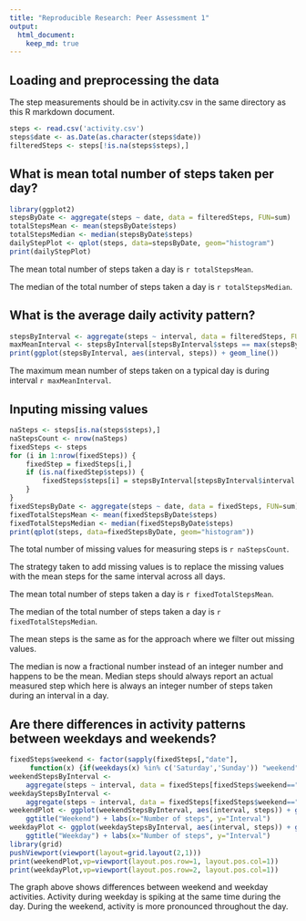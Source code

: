```yaml
---
title: "Reproducible Research: Peer Assessment 1"
output: 
  html_document:
    keep_md: true
---
```



## Loading and preprocessing the data
The step measurements should be in activity.csv in the same directory as
this R markdown document.
```r
steps <- read.csv('activity.csv')
steps$date <- as.Date(as.character(steps$date))
filteredSteps <- steps[!is.na(steps$steps),]
```

## What is mean total number of steps taken per day?
```r
library(ggplot2)
stepsByDate <- aggregate(steps ~ date, data = filteredSteps, FUN=sum)
totalStepsMean <- mean(stepsByDate$steps)
totalStepsMedian <- median(stepsByDate$steps)
dailyStepPlot <- qplot(steps, data=stepsByDate, geom="histogram")
print(dailyStepPlot)
```

The mean total number of steps taken a day is `r totalStepsMean`.

The median of the total number of steps taken a day is `r totalStepsMedian`.

## What is the average daily activity pattern?
```r
stepsByInterval <- aggregate(steps ~ interval, data = filteredSteps, FUN=mean)
maxMeanInterval <- stepsByInterval[stepsByInterval$steps == max(stepsByInterval$steps),"interval"]
print(ggplot(stepsByInterval, aes(interval, steps)) + geom_line())
```

The maximum mean number of steps taken on a typical day is during interval `r maxMeanInterval`.

## Inputing missing values
```r
naSteps <- steps[is.na(steps$steps),]
naStepsCount <- nrow(naSteps)
fixedSteps <- steps
for (i in 1:nrow(fixedSteps)) {
    fixedStep = fixedSteps[i,]
    if (is.na(fixedStep$steps)) {
        fixedSteps$steps[i] = stepsByInterval[stepsByInterval$interval == fixedStep$interval,"steps"]
    }
}
fixedStepsByDate <- aggregate(steps ~ date, data = fixedSteps, FUN=sum)
fixedTotalStepsMean <- mean(fixedStepsByDate$steps)
fixedTotalStepsMedian <- median(fixedStepsByDate$steps)
print(qplot(steps, data=fixedStepsByDate, geom="histogram"))
```

The total number of missing values for measuring steps is `r naStepsCount`.

The strategy taken to add missing values is to replace the missing values with
the mean steps for the same interval across all days.

The mean total number of steps taken a day is `r fixedTotalStepsMean`.

The median of the total number of steps taken a day is `r fixedTotalStepsMedian`.

The mean steps is the same as for the approach where we filter out missing values.

The median is now a fractional number instead of an integer number and happens
to be the mean. Median steps should always report an actual measured step which 
here is always an integer number of steps taken during an interval in a day.

## Are there differences in activity patterns between weekdays and weekends?
```r
fixedSteps$weekend <- factor(sapply(fixedSteps[,"date"], 
     function(x) {if(weekdays(x) %in% c('Saturday','Sunday')) "weekend" else "weekday"}))
weekendStepsByInterval <- 
    aggregate(steps ~ interval, data = fixedSteps[fixedSteps$weekend=="weekend",], FUN=mean)
weekdayStepsByInterval <- 
    aggregate(steps ~ interval, data = fixedSteps[fixedSteps$weekend=="weekday",], FUN=mean)
weekendPlot <- ggplot(weekendStepsByInterval, aes(interval, steps)) + geom_line() + 
    ggtitle("Weekend") + labs(x="Number of steps", y="Interval")
weekdayPlot <- ggplot(weekdayStepsByInterval, aes(interval, steps)) + geom_line() + 
    ggtitle("Weekday") + labs(x="Number of steps", y="Interval")
library(grid)
pushViewport(viewport(layout=grid.layout(2,1)))
print(weekendPlot,vp=viewport(layout.pos.row=1, layout.pos.col=1))
print(weekdayPlot,vp=viewport(layout.pos.row=2, layout.pos.col=1))
```

The graph above shows differences between weekend and weekday activities.
Activity during weekday is spiking at the same time during the day. During the
weekend, activity is more pronounced throughout the day.

